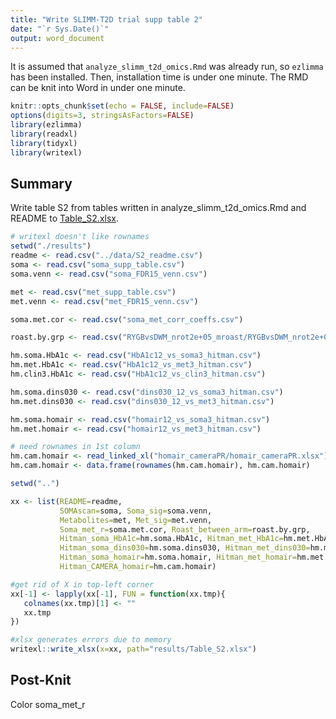 ```yaml
---
title: "Write SLIMM-T2D trial supp table 2"
date: "`r Sys.Date()`"
output: word_document
---
```


It is assumed that `analyze_slimm_t2d_omics.Rmd` was already run, so `ezlimma` has been installed. Then, installation time is under one minute. The RMD can be knit into Word in under one minute.

```r
knitr::opts_chunk$set(echo = FALSE, include=FALSE)
options(digits=3, stringsAsFactors=FALSE)
library(ezlimma)
library(readxl)
library(tidyxl)
library(writexl)
```

## Summary
Write table S2 from tables written in analyze_slimm_t2d_omics.Rmd and README to [Table_S2.xlsx](./results/Table_S2.xlsx).

```r
# writexl doesn't like rownames
setwd("./results")
readme <- read.csv("../data/S2_readme.csv")
soma <- read.csv("soma_supp_table.csv")
soma.venn <- read.csv("soma_FDR15_venn.csv")

met <- read.csv("met_supp_table.csv")
met.venn <- read.csv("met_FDR15_venn.csv")

soma.met.cor <- read.csv("soma_met_corr_coeffs.csv")

roast.by.grp <- read.csv("RYGBvsDWM_nrot2e+05_mroast/RYGBvsDWM_nrot2e+05_mroast.csv")

hm.soma.HbA1c <- read.csv("HbA1c12_vs_soma3_hitman.csv")
hm.met.HbA1c <- read.csv("HbA1c12_vs_met3_hitman.csv")
hm.clin3.HbA1c <- read.csv("HbA1c12_vs_clin3_hitman.csv")

hm.soma.dins030 <- read.csv("dins030_12_vs_soma3_hitman.csv")
hm.met.dins030 <- read.csv("dins030_12_vs_met3_hitman.csv")

hm.soma.homair <- read.csv("homair12_vs_soma3_hitman.csv")
hm.met.homair <- read.csv("homair12_vs_met3_hitman.csv")

# need rownames in 1st column
hm.cam.homair <- read_linked_xl("homair_cameraPR/homair_cameraPR.xlsx")
hm.cam.homair <- data.frame(rownames(hm.cam.homair), hm.cam.homair)

setwd("..")
```

```r
xx <- list(README=readme, 
           SOMAscan=soma, Soma_sig=soma.venn,
           Metabolites=met, Met_sig=met.venn,
           Soma_met_r=soma.met.cor, Roast_between_arm=roast.by.grp,
           Hitman_soma_HbA1c=hm.soma.HbA1c, Hitman_met_HbA1c=hm.met.HbA1c, Hitman_clin_HbA1c=hm.clin3.HbA1c, 
           Hitman_soma_dins030=hm.soma.dins030, Hitman_met_dins030=hm.met.dins030, 
           Hitman_soma_homair=hm.soma.homair, Hitman_met_homair=hm.met.homair,
           Hitman_CAMERA_homair=hm.cam.homair)

#get rid of X in top-left corner
xx[-1] <- lapply(xx[-1], FUN = function(xx.tmp){
   colnames(xx.tmp)[1] <- ""
   xx.tmp
})
```

```r
#xlsx generates errors due to memory
writexl::write_xlsx(x=xx, path="results/Table_S2.xlsx")
```

## Post-Knit
Color soma_met_r